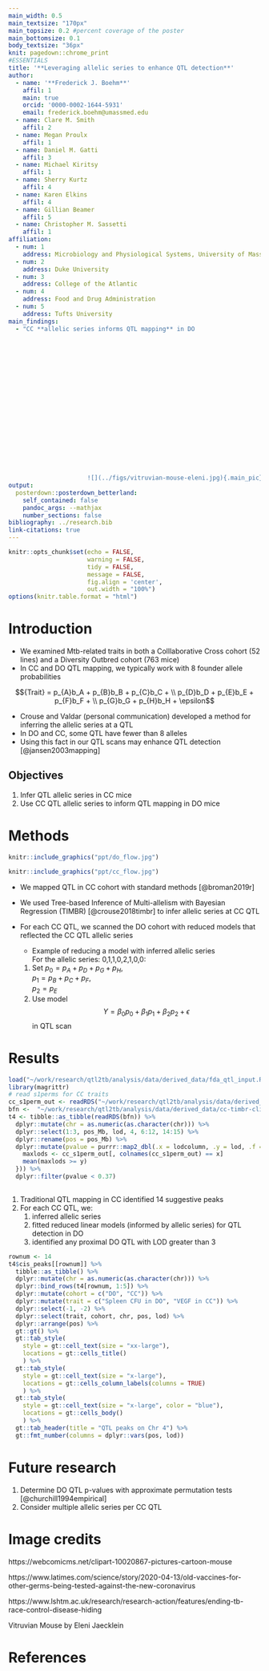 ```yaml
---
main_width: 0.5
main_textsize: "170px"	
main_topsize: 0.2 #percent coverage of the poster
main_bottomsize: 0.1
body_textsize: "36px"
knit: pagedown::chrome_print
#ESSENTIALS
title: '**Leveraging allelic series to enhance QTL detection**'
author:
  - name: '**Frederick J. Boehm**'
    affil: 1
    main: true
    orcid: '0000-0002-1644-5931'
    email: frederick.boehm@umassmed.edu
  - name: Clare M. Smith
    affil: 2
  - name: Megan Proulx
    affil: 1
  - name: Daniel M. Gatti
    affil: 3
  - name: Michael Kiritsy
    affil: 1
  - name: Sherry Kurtz
    affil: 4
  - name: Karen Elkins
    affil: 4
  - name: Gillian Beamer
    affil: 5
  - name: Christopher M. Sassetti
    affil: 1
affiliation:
  - num: 1
    address: Microbiology and Physiological Systems, University of Massachusetts Medical School
  - num: 2
    address: Duke University
  - num: 3
    address: College of the Atlantic
  - num: 4
    address: Food and Drug Administration
  - num: 5
    address: Tufts University
main_findings:
  - "CC **allelic series informs QTL mapping** in DO
  
   
    
     
      
       
        
         
          
           
            
             
              
               
                
                 
                  
                   
                    
                      ![](../figs/vitruvian-mouse-eleni.jpg){.main_pic}"
output: 
  posterdown::posterdown_betterland:
    self_contained: false
    pandoc_args: --mathjax
    number_sections: false
bibliography: ../research.bib
link-citations: true
---
```


```r
knitr::opts_chunk$set(echo = FALSE,
                      warning = FALSE,
                      tidy = FALSE,
                      message = FALSE,
                      fig.align = 'center',
                      out.width = "100%")
options(knitr.table.format = "html") 
```




# Introduction

- We examined Mtb-related traits in both a Colllaborative Cross cohort (52 lines) and a Diversity Outbred cohort (763 mice)  
- In CC and DO QTL mapping, we typically work with 8 founder allele probabilities

$${Trait} = p_{A}b_A +  
p_{B}b_B +
p_{C}b_C + \\
p_{D}b_D +
p_{E}b_E +
p_{F}b_F + \\
p_{G}b_G +
p_{H}b_H + 
\epsilon$$

- Crouse and Valdar (personal communication) developed a method for inferring 
the allelic series at a QTL
- In DO and CC, some QTL have fewer than 8 alleles
- Using this fact in our QTL scans may enhance QTL detection [@jansen2003mapping]  



## Objectives

1. Infer QTL allelic series in CC mice
1. Use CC QTL allelic series to inform QTL mapping in DO mice

# Methods

```r
knitr::include_graphics("ppt/do_flow.jpg")
```

```r
knitr::include_graphics("ppt/cc_flow.jpg")
```

- We mapped QTL in CC cohort with standard methods [@broman2019r]

- We used Tree-based Inference of Multi-allelism with Bayesian Regression (TIMBR) [@crouse2018timbr] to infer allelic series at CC QTL

- For each CC QTL, we scanned the DO cohort with reduced models that reflected the CC QTL allelic series

    - Example of reducing a model with inferred allelic series  
    For the allelic series: 0,1,1,0,2,1,0,0:
    1. Set $p_0 = p_A + p_D + p_G + p_H$,  
    $p_1 = p_B + p_C + p_F$,  
    $p_2 = p_E$  
    2. Use model $$Y = \beta_0p_0 + \beta_1 p_1 + \beta_2p_2 + \epsilon$$ in QTL scan





# Results

```r
load("~/work/research/qtl2tb/analysis/data/derived_data/fda_qtl_input.Rdata")
library(magrittr)
# read s1perms for CC traits
cc_s1perm_out <- readRDS("~/work/research/qtl2tb/analysis/data/derived_data/cc_s1perm_out.rds")
bfn <-  "~/work/research/qtl2tb/analysis/data/derived_data/cc-timbr-clinical-M1-with-reduced-peaks-cis.rds"
t4 <- tibble::as_tibble(readRDS(bfn)) %>%
  dplyr::mutate(chr = as.numeric(as.character(chr))) %>%
  dplyr::select(1:3, pos_Mb, lod, 4, 6:12, 14:15) %>%
  dplyr::rename(pos = pos_Mb) %>%
  dplyr::mutate(pvalue = purrr::map2_dbl(.x = lodcolumn, .y = lod, .f = function(x, y){
    maxlods <- cc_s1perm_out[, colnames(cc_s1perm_out) == x]
    mean(maxlods >= y)
  })) %>%
  dplyr::filter(pvalue < 0.37)
  

```


1. Traditional QTL mapping in CC identified 14 suggestive peaks   
1. For each CC QTL, we:  
    1. inferred allelic series
    1. fitted reduced linear models (informed by allelic series) for QTL detection in DO
    1. identified any proximal DO QTL with LOD greater than 3






```r
rownum <- 14
t4$cis_peaks[[rownum]] %>%
  tibble::as_tibble() %>%
  dplyr::mutate(chr = as.numeric(as.character(chr))) %>%
  dplyr::bind_rows(t4[rownum, 1:5]) %>%
  dplyr::mutate(cohort = c("DO", "CC")) %>%
  dplyr::mutate(trait = c("Spleen CFU in DO", "VEGF in CC")) %>%
  dplyr::select(-1, -2) %>%
  dplyr::select(trait, cohort, chr, pos, lod) %>%
  dplyr::arrange(pos) %>% 
  gt::gt() %>%
  gt::tab_style(
    style = gt::cell_text(size = "xx-large"), 
    locations = gt::cells_title()
    ) %>%
  gt::tab_style(
    style = gt::cell_text(size = "x-large"), 
    locations = gt::cells_column_labels(columns = TRUE)
    ) %>%
  gt::tab_style(
    style = gt::cell_text(size = "x-large", color = "blue"), 
    locations = gt::cells_body()
    ) %>%
  gt::tab_header(title = "QTL peaks on Chr 4") %>%
  gt::fmt_number(columns = dplyr::vars(pos, lod))
```





# Future research

1. Determine DO QTL p-values with approximate permutation tests [@churchill1994empirical]  
1. Consider multiple allelic series per CC QTL  



    
    


# Image credits

https://webcomicms.net/clipart-10020867-pictures-cartoon-mouse

https://www.latimes.com/science/story/2020-04-13/old-vaccines-for-other-germs-being-tested-against-the-new-coronavirus

https://www.lshtm.ac.uk/research/research-action/features/ending-tb-race-control-disease-hiding

Vitruvian Mouse by Eleni Jaecklein

# References

